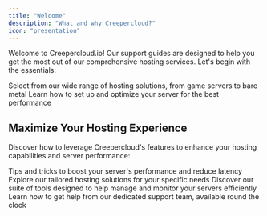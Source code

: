 ```yaml
---
title: "Welcome"
description: "What and why Creepercloud?"
icon: "presentation"
---
```



Welcome to Creepercloud.io! Our support guides are designed to help you get the most out of our comprehensive hosting services. Let's begin with the essentials:

<CardGroup cols={2}>
  <Card title="Choose Your Service" icon="server">
    Select from our wide range of hosting solutions, from game servers to bare metal
  </Card>
  <Card title="Server Configuration" icon="pencil">
    Learn how to set up and optimize your server for the best performance
  </Card>
</CardGroup>

## Maximize Your Hosting Experience

Discover how to leverage Creepercloud's features to enhance your hosting capabilities and server performance:

<CardGroup cols={2}>
  <Card title="Performance Optimization" icon="gauge-high">
    Tips and tricks to boost your server's performance and reduce latency
  </Card>
  <Card title="Custom Solutions" icon="puzzle-piece">
    Explore our tailored hosting solutions for your specific needs
  </Card>
  <Card title="Management Tools" icon="gear">
    Discover our suite of tools designed to help manage and monitor your servers efficiently
  </Card>
  <Card title="24/7 Support" icon="headset" href="https://discord.gg/CCHv3ZEZy4">
    Learn how to get help from our dedicated support team, available round the clock
  </Card>
</CardGroup>